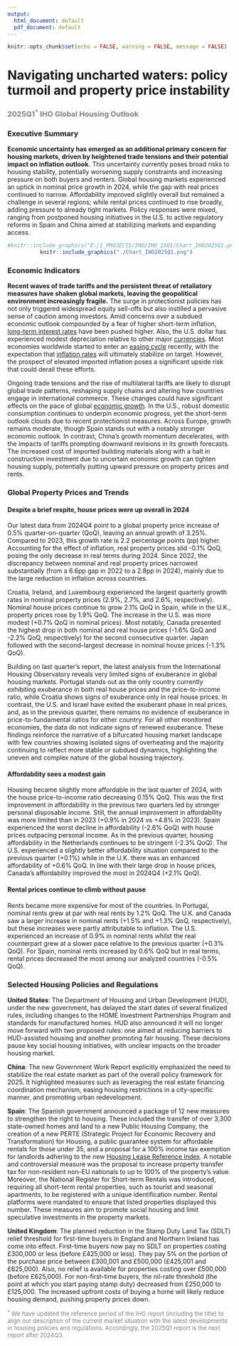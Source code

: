 ```yaml
---
output:
  html_document: default
  pdf_document: default
---
```


```r
knitr::opts_chunk$set(echo = FALSE, warning = FALSE, message = FALSE)
```

# Navigating uncharted waters: policy turmoil and property price instability

<h3 style="color:grey;">
  2025Q1<sup style="color:grey;">*</sup> IHO Global Housing Outlook
</h3>

### Executive Summary
  
**Economic uncertainty has emerged as an additional primary concern for housing markets, driven by heightened trade tensions and their potential impact on inflation outlook.** This uncertainty currently poses broad risks to housing stability, potentially worsening supply constraints and increasing pressure on both buyers and renters. Global housing markets experienced an uptick in nominal price growth in 2024, while the gap with real prices continued to narrow. Affordability improved slightly overall but remained a challenge in several regions; while rental prices continued to rise broadly, adding pressure to already tight markets. Policy responses were mixed, ranging from postponed housing initiatives in the U.S. to active regulatory reforms in Spain and China aimed at stabilizing markets and expanding access.
 

<center>

```r
#knitr::include_graphics("E:/1_PROJECTS/IHO/IHO_25Q1/Chart_IHO2025Q1.png")  # adapt path
knitr::include_graphics("./Chart_IHO2025Q1.png")  
``` 
</center>

### Economic Indicators

**Recent waves of trade tariffs and the persistent threat of retaliatory measures have shaken global markets, leaving the geopolitical environment increasingly fragile.** The surge in protectionist policies has not only triggered widespread equity sell-offs but also instilled a pervasive sense of caution among investors. Amid concerns over a subdued economic outlook compounded by a fear of higher short-term inflation, <a href="https://www.dallasfed.org/research/international/dgei/ltrates" target="_blank">long-term interest rates</a> have been pushed higher. Also, the U.S. dollar has experienced modest depreciation relative to other major <a href="https://www.dallasfed.org/research/international/dgei/ner" target="_blank">currencies</a>. Most economies worldwide started to enter an <a href="https://www.dallasfed.org/research/international/dgei/policy" target="_blank">easing cycle</a> recently, with the expectation that  <a href="https://www.dallasfed.org/research/international/dgei/cpi" target="_blank">inflation rates</a> will ultimately stabilize on target. However, the prospect of elevated imported inflation poses a significant upside risk that could derail these efforts.

Ongoing trade tensions and the rise of multilateral tariffs are likely to disrupt global trade patterns, reshaping supply chains and altering how countries engage in international commerce. These changes could have significant effects on the pace of global <a href="https://www.dallasfed.org/research/international/dgei/gdp" target="_blank">economic growth</a>. In the U.S., robust domestic consumption continues to underpin economic progress, yet the short-term outlook clouds due to recent protectionist measures. Across Europe, growth remains moderate, though Spain stands out with a notably stronger economic outlook. In contrast, China’s growth momentum decelerates, with the impacts of tariffs prompting downward revisions in its growth forecasts. The increased cost of imported building materials along with a halt in construction investment due to uncertain economic growth can tighten housing supply, potentially putting upward pressure on property prices and rents.

### Global Property Prices and Trends

#### Despite a brief respite, house prices were up overall in 2024

Our latest data from 2024Q4 point to a global property price increase of 0.5% quarter-on-quarter (QoQ), leaving an annual growth of 3.25%. Compared to 2023, this growth rate is 2.2 percentage points (pp) higher. Accounting for the effect of inflation, real property prices slid -0.1% QoQ, posing the only decrease in real terms during 2024. Since 2022, the discrepancy between nominal and real property prices narrowed substantially (from a 6.6pp gap in 2022 to a 2.8pp in 2024), mainly due to the large reduction in inflation across countries.

Croatia, Ireland, and Luxembourg experienced the largest quarterly growth rates in nominal property prices (2.9%, 2.7%, and 2.6%, respectively). Nominal house prices continue to grow 2.1% QoQ in Spain, while in the U.K., property prices rose by 1.9% QoQ. The increase in the U.S. was more modest (+0.7% QoQ in nominal prices). Most notably, Canada presented the highest drop in both nominal and real house prices (-1.6% QoQ and -2.2% QoQ, respectively) for the second consecutive quarter. Japan followed with the second-largest decrease in nominal house prices (-1.3% QoQ).

Building on last quarter’s report, the latest analysis from the International Housing Observatory reveals very limited signs of exuberance in global housing markets. Portugal stands out as the only country currently exhibiting exuberance in both real house prices and the price-to-income ratio, while Croatia shows signs of exuberance only in real house prices. In contrast, the U.S. and Israel have exited the exuberant phase in real prices, and, as in the previous quarter, there remains no evidence of exuberance in price-to-fundamental ratios for either country. For all other monitored economies, the data do not indicate signs of renewed exuberance. These findings reinforce the narrative of a bifurcated housing market landscape with few countries showing isolated signs of overheating and the majority continuing to reflect more stable or subdued dynamics, highlighting the uneven and complex nature of the global housing trajectory.

#### Affordability sees a modest gain

Housing became slightly more affordable in the last quarter of 2024, with the house price-to-income ratio decreasing 0.15% QoQ. This was the first improvement in affordability in the previous two quarters led by stronger personal disposable income. Still, the annual improvement in affordability was more limited than in 2023 (+0.9% in 2024 vs +4.8% in 2023). Spain experienced the worst decline in affordability (-2.6% QoQ) with house prices outpacing personal income. As in the previous quarter, housing affordability in the Netherlands continues to be stringent (-2.3% QoQ). The U.S. experienced a slightly better affordability situation compared to the previous quarter (+0.1%) while in the U.K. there was an enhanced affordability of +0.6% QoQ. In line with their large drop in house prices, Canada’s affordability improved the most in 2024Q4 (+2.1% QoQ). 

#### Rental prices continue to climb without pause

Rents became more expensive for most of the countries. In Portugal, nominal rents grew at par with real rents by 1.2% QoQ. The U.K. and Canada saw a larger increase in nominal rents (+1.5% and +1.3% QoQ, respectively), but these increases were partly attributable to inflation. The U.S. experienced an increase of 0.9% in nominal rents whilst the real counterpart grew at a slower pace relative to the previous quarter (+0.3% QoQ). For Spain, nominal rents increased by 0.6% QoQ but in real terms, rental prices decreased the most among our analyzed countries (-0.5% QoQ).


### Selected Housing Policies and Regulations

**United States**: The Department of Housing and Urban Development (HUD), under the new government, has delayed the start dates of several finalized rules, including changes to the HOME Investment Partnerships Program and standards for manufactured homes. HUD also announced it will no longer move forward with two proposed rules: one aimed at reducing barriers to HUD-assisted housing and another promoting fair housing. These decisions pause key social housing initiatives, with unclear impacts on the broader housing market.

**China**: The new Government Work Report explicitly emphasized the need to stabilize the real estate market as part of the overall policy framework for 2025. It highlighted measures such as leveraging the real estate financing coordination mechanism, easing housing restrictions in a city-specific manner, and promoting urban redevelopment.

**Spain**: The Spanish government announced a package of 12 new measures to strengthen the right to housing. These included the transfer of over 3,300 state-owned homes and land to a new Public Housing Company, the creation of a new PERTE (Strategic Project for Economic Recovery and Transformation) for Housing, a public guarantee system for affordable rentals for those under 35, and a proposal for a 100% income tax exemption for landlords adhering to the new <a href="https://www.ine.es/dyngs/INEbase/en/operacion.htm?c=Estadistica_C&cid=1254736177110&menu=ultiDatos&idp=1254735976607" target="_blank">Housing Lease Reference Index</a>. A notable and controversial measure was the proposal to increase property transfer tax for non-resident non-EU nationals to up to 100% of the property's value. Moreover, the National Register for Short-term Rentals was introduced, requiring all short-term rental properties, such as tourist and seasonal apartments, to be registered with a unique identification number. Rental platforms were mandated to ensure that listed properties displayed this number. These measures aim to promote social housing and limit speculative investments in the property markets.

**United Kingdom**:  The planned reduction in the Stamp Duty Land Tax (SDLT) relief threshold for first-time buyers in England and Northern Ireland has come into effect. First-time buyers now pay no SDLT on properties costing £300,000 or less (before £425,000 or less). They pay 5% on the portion of the purchase price between £300,001 and £500,000 (£425,001 and £625,000). Also, no relief is available for properties costing over £500,000 (before £625,000). For non-first-time buyers, the nil-rate threshold (the point at which you start paying stamp duty) decreased from £250,000 to £125,000. The increased upfront costs of buying a home will likely reduce housing demand, pushing property prices down. 

<p style="color:grey; font-size:small; margin-top:0;">
<sup style="color:grey;">*</sup> We have updated the reference period of the IHO report (including the title) to align our description of the current market situation with the latest developments in housing policies and regulations. Accordingly, the 2025Q1 report is the next report after 2024Q3.
</p>
